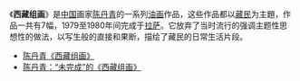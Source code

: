 {{multiple issues|
{{copyedit|time=2016-12-06T03:10:28+00:00}}
{{pov|time=2016-12-06T03:10:28+00:00}}
{{review|time=2016-12-06T03:10:28+00:00}}
}}
《'''西藏组画'''》是[[中国|中国]]画家[[陈丹青|陈丹青]]的一系列[[油画|油画]]作品，这些作品都以[[藏族|藏民]]为主題，作品一共有7幅，1979至1980年间完成于[[拉萨|拉萨]]。它放弃了当时流行的强调主题性思想性的做法，以写生般的直接和果断，描绘了藏民的日常生活片段。

* [https://web.archive.org/web/20170314114146/http://tibetcul.com/zhuanti/whzt/201411/34088.html 陈丹青《西藏组画》]
* [http://www.people.com.cn/GB/wenhua/40462/40464/3001249.html 陈丹青：“未完成”的《西藏组画》] {{Wayback|url=http://www.people.com.cn/GB/wenhua/40462/40464/3001249.html |date=20200411153905 }}